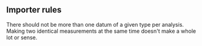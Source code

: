 ## Importer rules

There should not be more than one datum of a given type
per analysis. Making two identical measurements at the same time
doesn't make a whole lot or sense.
